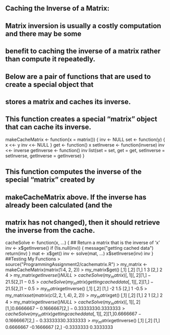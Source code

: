 ## Caching the Inverse of a Matrix:
## Matrix inversion is usually a costly computation and there may be some 
## benefit to caching the inverse of a matrix rather than compute it repeatedly.
## Below are a pair of functions that are used to create a special object that 
## stores a matrix and caches its inverse.

## This function creates a special "matrix" object that can cache its inverse.

makeCacheMatrix <- function(x = matrix()) {
        inv <- NULL
        set <- function(y) {
                x <<- y
                inv <<- NULL
        }
        get <- function() x
        setInverse <- function(inverse) inv <<- inverse
        getInverse <- function() inv
        list(set = set,
             get = get,
             setInverse = setInverse,
             getInverse = getInverse)
}


## This function computes the inverse of the special "matrix" created by 
## makeCacheMatrix above. If the inverse has already been calculated (and the 
## matrix has not changed), then it should retrieve the inverse from the cache.

cacheSolve <- function(x, ...) {
        ## Return a matrix that is the inverse of 'x'
        inv <- x$getInverse()
        if (!is.null(inv)) {
                message("getting cached data")
                return(inv)
        }
        mat <- x$get()
        inv <- solve(mat, ...)
        x$setInverse(inv)
        inv
}
##Testing My Functions
> source("ProgrammingAssignment2/cachematrix.R")
> my_matrix <- makeCacheMatrix(matrix(1:4, 2, 2))
> my_matrix$get()
     [,1] [,2]
[1,]    1    3
[2,]    2    4
> my_matrix$getInverse()
NULL
> cacheSolve(my_matrix)
     [,1] [,2]
[1,]   -2  1.5
[2,]    1 -0.5
> cacheSolve(my_matrix)
getting cached data
     [,1] [,2]
[1,]   -2  1.5
[2,]    1 -0.5
> my_matrix$getInverse()
     [,1] [,2]
[1,]   -2  1.5
[2,]    1 -0.5
> my_matrix$set(matrix(c(2, 2, 1, 4), 2, 2))
> my_matrix$get()
     [,1] [,2]
[1,]    2    1
[2,]    2    4
> my_matrix$getInverse()
NULL
> cacheSolve(my_matrix)
           [,1]       [,2]
[1,]  0.6666667 -0.1666667
[2,] -0.3333333  0.3333333
> cacheSolve(my_matrix)
getting cached data
           [,1]       [,2]
[1,]  0.6666667 -0.1666667
[2,] -0.3333333  0.3333333
> my_matrix$getInverse()
           [,1]       [,2]
[1,]  0.6666667 -0.1666667
[2,] -0.3333333  0.3333333

